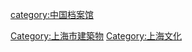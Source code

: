 [[category:中国档案馆|category:中国档案馆]]
[[Category:上海市建築物|Category:上海市建築物]]
[[Category:上海文化|Category:上海文化]]
